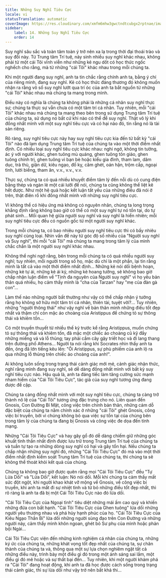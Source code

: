 ```yaml
---
title: Những Suy Nghĩ Tiêu Cực
locale: vi
statusTranslation: automatic
coverImage: https://res.cloudinary.com/xmfm6mhw3gwctndtcubgx2rptnae/image/upload/v1740468922/small_cover_tratado_de_psicologia_revolucionaria_a4c0dca4e0.webp
sidebar:
    label: 14. Những Suy Nghĩ Tiêu Cực
    order: 14
---
```

Suy nghĩ sâu sắc và toàn tâm toàn ý trở nên xa lạ trong thời đại thoái trào và suy đồi này. Từ Trung tâm Trí tuệ, nảy sinh nhiều suy nghĩ khác nhau, không phải từ một cái Tôi vĩnh viễn như những kẻ ngu dốt có học thức ngốc nghếch cho rằng, mà từ những "cái Tôi" khác nhau trong mỗi chúng ta.

Khi một người đang suy nghĩ, anh ta tin chắc rằng chính anh ta, bằng ý chí của riêng mình, đang suy nghĩ. Kẻ có học thức đáng thương đó không muốn nhận ra rằng vô số suy nghĩ lướt qua trí óc của anh ta bắt nguồn từ những "cái Tôi" khác nhau mà chúng ta mang trong mình.

Điều này có nghĩa là chúng ta không phải là những cá nhân suy nghĩ thực sự; chúng ta thực sự vẫn chưa có một tâm trí cá nhân. Tuy nhiên, mỗi "cái Tôi" khác nhau mà chúng ta mang theo bên trong sử dụng Trung tâm Trí tuệ của chúng ta, sử dụng nó bất cứ khi nào có thể để suy nghĩ. Thật vô lý khi đồng nhất mình với một suy nghĩ tiêu cực và có hại nào đó, tin rằng nó là tài sản riêng.

Rõ ràng, suy nghĩ tiêu cực này hay suy nghĩ tiêu cực kia đến từ bất kỳ "cái Tôi" nào đã lạm dụng Trung tâm Trí tuệ của chúng ta vào một thời điểm nhất định. Có nhiều loại suy nghĩ tiêu cực khác nhau: nghi ngờ, không tin tưởng, ác ý với người khác, ghen tuông mù quáng, ghen tuông tôn giáo, ghen tuông chính trị, ghen tuông vì bạn bè hoặc kiểu gia đình, tham lam, dâm dục, trả thù, giận dữ, kiêu ngạo, đố kỵ, căm ghét, oán hận, trộm cắp, ngoại tình, lười biếng, tham ăn, v.v., v.v., v.v.

Thực sự, chúng ta có quá nhiều khuyết điểm tâm lý đến nỗi dù có cung điện bằng thép và ngàn lẻ một cái lưỡi để nói, chúng ta cũng không thể liệt kê hết được. Như một hệ quả hoặc kết luận tất yếu của những điều đã nói ở trên, thật điên rồ khi đồng nhất mình với những suy nghĩ tiêu cực.

Vì không thể có hiệu ứng mà không có nguyên nhân, chúng ta long trọng khẳng định rằng không bao giờ có thể có một suy nghĩ tự nó tồn tại, do tự phát sinh... Mối quan hệ giữa người suy nghĩ và suy nghĩ là hiển nhiên; mỗi suy nghĩ tiêu cực đều có nguồn gốc từ một người suy nghĩ khác.

Trong mỗi chúng ta, có bao nhiêu người suy nghĩ tiêu cực thì có bấy nhiêu suy nghĩ cùng loại. Nhìn vấn đề này từ góc độ số nhiều của "Người suy nghĩ và Suy nghĩ", thì mỗi "cái Tôi" mà chúng ta mang trong tâm lý của mình chắc chắn là một người suy nghĩ khác nhau.

Không thể nghi ngờ rằng, bên trong mỗi chúng ta có quá nhiều người suy nghĩ; tuy nhiên, mỗi người trong số họ, mặc dù chỉ là một phần, lại tin rằng mình là tất cả vào một thời điểm nhất định... Những kẻ nói dối bệnh hoạn, những kẻ tự ái, những kẻ ái kỷ, những kẻ hoang tưởng, sẽ không bao giờ chấp nhận luận điểm về "Tính đa nguyên của Người suy nghĩ" vì họ yêu bản thân quá nhiều, họ cảm thấy mình là "cha của Tarzan" hay "mẹ của đàn gà con"...

Làm thế nào những người bất thường như vậy có thể chấp nhận ý tưởng rằng họ không sở hữu một tâm trí cá nhân, thiên tài, tuyệt vời?... Tuy nhiên, những "người thông thái" như vậy nghĩ về bản thân mình những điều tốt đẹp nhất và thậm chí còn mặc áo choàng của Aristippus để chứng tỏ sự thông thái và khiêm tốn...

Có một truyền thuyết từ nhiều thế kỷ trước kể rằng Aristippus, muốn chứng tỏ sự thông thái và khiêm tốn, đã mặc một chiếc áo choàng cũ kỹ đầy những miếng vá và lỗ thủng; tay phải cầm cây gậy triết học và đi lang thang trên đường phố Athens... Người ta nói rằng khi Socrates nhìn thấy anh ta đến, ông đã lớn tiếng kêu lên: "Ôi Aristippus, sự phù phiếm của anh lộ ra qua những lỗ thủng trên chiếc áo choàng của anh!".

Ai không luôn sống trong trạng thái cảnh giác mới mẻ, cảnh giác nhận thức, nghĩ rằng mình đang suy nghĩ, sẽ dễ dàng đồng nhất mình với bất kỳ suy nghĩ tiêu cực nào. Hậu quả là, anh ta đáng tiếc làm tăng cường sức mạnh nham hiểm của "Cái Tôi Tiêu Cực", tác giả của suy nghĩ tương ứng đang được đề cập.

Chúng ta càng đồng nhất mình với một suy nghĩ tiêu cực, chúng ta càng trở thành nô lệ của "Cái Tôi" tương ứng đặc trưng cho nó. Liên quan đến Gnosis, Con Đường Bí Mật, công việc trên chính bản thân, những cám dỗ đặc biệt của chúng ta nằm chính xác ở những "cái Tôi" ghét Gnosis, công việc bí truyền, bởi vì chúng không bỏ qua việc sự tồn tại của chúng bên trong tâm lý của chúng ta đang bị Gnosis và công việc đe dọa đến tính mạng.

Những "Cái Tôi Tiêu Cực" và hay gây gổ đó dễ dàng chiếm giữ những góc khuất tinh thần nhất định được lưu trữ trong Trung tâm Trí tuệ của chúng ta và tuần tự tạo ra những dòng suy nghĩ có hại và gây tổn hại. Nếu chúng ta chấp nhận những suy nghĩ đó, những "Cái Tôi Tiêu Cực" đó mà vào một thời điểm nhất định kiểm soát Trung tâm Trí tuệ của chúng ta, thì chúng ta sẽ không thể thoát khỏi kết quả của chúng.

Chúng ta không bao giờ được quên rằng mọi "Cái Tôi Tiêu Cực" đều "Tự Lừa Dối" và "Lừa Dối", kết luận: Nó nói dối. Mỗi khi chúng ta cảm thấy mất sức đột ngột, khi người khao khát vỡ mộng về Gnosis, về công việc bí truyền, khi anh ta mất đi sự nhiệt tình và từ bỏ những điều tốt đẹp nhất, thì rõ ràng là anh ta đã bị một Cái Tôi Tiêu Cực nào đó lừa dối.

"Cái Tôi Tiêu Cực của Ngoại tình" tiêu diệt những mái ấm cao quý và khiến những đứa con bất hạnh. "Cái Tôi Tiêu Cực của Ghen tuông" lừa dối những người yêu thương nhau và phá hủy hạnh phúc của họ. "Cái Tôi Tiêu Cực của Kiêu Ngạo Thần Bí" lừa dối những người sùng đạo trên Con Đường và những người này, cảm thấy mình khôn ngoan, ghét bỏ Sư phụ của mình hoặc phản bội Ngài...

Cái Tôi Tiêu Cực viện đến những kinh nghiệm cá nhân của chúng ta, những ký ức của chúng ta, những khát vọng tốt đẹp nhất của chúng ta, sự chân thành của chúng ta và, thông qua một sự lựa chọn nghiêm ngặt tất cả những điều này, trình bày một điều gì đó trong một ánh sáng sai lầm, một điều gì đó mê hoặc và sự thất bại đến... Tuy nhiên, khi một người khám phá ra "Cái Tôi" đang hoạt động, khi anh ta đã học được cách sống trong trạng thái cảnh giác, thì sự lừa dối như vậy trở nên bất khả thi...

